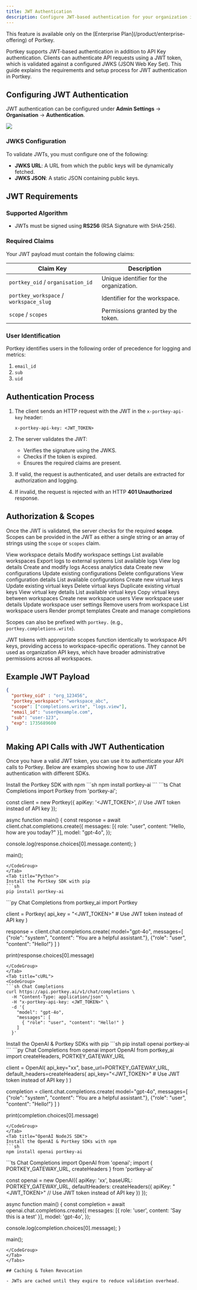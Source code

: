 ```yaml
---
title: JWT Authentication
description: Configure JWT-based authentication for your organization in Portkey
---
```


<Info>
  This feature is available only on the [Enterprise Plan](/product/enterprise-offering) of Portkey.
</Info>

Portkey supports JWT-based authentication in addition to API Key authentication. Clients can authenticate API requests using a JWT token, which is validated against a configured JWKS (JSON Web Key Set). This guide explains the requirements and setup process for JWT authentication in Portkey.

## Configuring JWT Authentication

JWT authentication can be configured under **Admin Settings** → **Organisation** → **Authentication**.

<Frame>
<img src="/images/product/jwt.png"></img>
</Frame>

### JWKS Configuration

To validate JWTs, you must configure one of the following:

- **JWKS URL**: A URL from which the public keys will be dynamically fetched.
- **JWKS JSON**: A static JSON containing public keys.

## JWT Requirements

### Supported Algorithm

- JWTs must be signed using **RS256** (RSA Signature with SHA-256).

### Required Claims

Your JWT payload must contain the following claims:

| **Claim Key**                     | **Description**                          |
|------------------------------------|------------------------------------------|
| `portkey_oid` / `organisation_id` | Unique identifier for the organization.  |
| `portkey_workspace` / `workspace_slug` | Identifier for the workspace.         |
| `scope` / `scopes`                | Permissions granted by the token.        |

### User Identification

Portkey identifies users in the following order of precedence for logging and metrics:

1. `email_id`
2. `sub`
3. `uid`

## Authentication Process

1. The client sends an HTTP request with the JWT in the `x-portkey-api-key` header:

   ```http
   x-portkey-api-key: <JWT_TOKEN>
   ```

2. The server validates the JWT:
   - Verifies the signature using the JWKS.
   - Checks if the token is expired.
   - Ensures the required claims are present.

3. If valid, the request is authenticated, and user details are extracted for authorization and logging.
4. If invalid, the request is rejected with an HTTP **401 Unauthorized** response.

## Authorization & Scopes

Once the JWT is validated, the server checks for the required **scope**. Scopes can be provided in the JWT as either a single string or an array of strings using the `scope` or `scopes` claim.

<Expandable title="Available Permission Scopes">
  <Expandable title="Workspace Management">
    <ParamField query="workspaces.read" type="string">
      View workspace details
    </ParamField>
    <ParamField query="workspaces.update" type="string">
      Modify workspace settings
    </ParamField>
    <ParamField query="workspaces.list" type="string">
      List available workspaces
    </ParamField>
  </Expandable>
  
  <Expandable title="Logs & Analytics">
    <ParamField query="logs.export" type="string">
      Export logs to external systems
    </ParamField>
    <ParamField query="logs.list" type="string">
      List available logs
    </ParamField>
    <ParamField query="logs.view" type="string">
      View log details
    </ParamField>
    <ParamField query="logs.write" type="string">
      Create and modify logs
    </ParamField>
    <ParamField query="analytics.view" type="string">
      Access analytics data
    </ParamField>
  </Expandable>
  
  <Expandable title="Configurations">
    <ParamField query="configs.create" type="string">
      Create new configurations
    </ParamField>
    <ParamField query="configs.update" type="string">
      Update existing configurations
    </ParamField>
    <ParamField query="configs.delete" type="string">
      Delete configurations
    </ParamField>
    <ParamField query="configs.read" type="string">
      View configuration details
    </ParamField>
    <ParamField query="configs.list" type="string">
      List available configurations
    </ParamField>
  </Expandable>
  
  <Expandable title="Virtual Keys">
    <ParamField query="virtual_keys.create" type="string">
      Create new virtual keys
    </ParamField>
    <ParamField query="virtual_keys.update" type="string">
      Update existing virtual keys
    </ParamField>
    <ParamField query="virtual_keys.delete" type="string">
      Delete virtual keys
    </ParamField>
    <ParamField query="virtual_keys.duplicate" type="string">
      Duplicate existing virtual keys
    </ParamField>
    <ParamField query="virtual_keys.read" type="string">
      View virtual key details
    </ParamField>
    <ParamField query="virtual_keys.list" type="string">
      List available virtual keys
    </ParamField>
    <ParamField query="virtual_keys.copy" type="string">
      Copy virtual keys between workspaces
    </ParamField>
  </Expandable>
  
  <Expandable title="Workspace Users">
    <ParamField query="workspace_users.create" type="string">
      Create new workspace users
    </ParamField>
    <ParamField query="workspace_users.read" type="string">
      View workspace user details
    </ParamField>
    <ParamField query="workspace_users.update" type="string">
      Update workspace user settings
    </ParamField>
    <ParamField query="workspace_users.delete" type="string">
      Remove users from workspace
    </ParamField>
    <ParamField query="workspace_users.list" type="string">
      List workspace users
    </ParamField>
  </Expandable>
  
  <Expandable title="Other">
    <ParamField query="prompts.render" type="string">
      Render prompt templates
    </ParamField>
    <ParamField query="completions.write" type="string">
      Create and manage completions
    </ParamField>
  </Expandable>
</Expandable>

Scopes can also be prefixed with `portkey.` (e.g., `portkey.completions.write`).


<Note>
    JWT tokens with appropriate scopes function identically to workspace API keys, providing access to workspace-specific operations. They cannot be used as organization API keys, which have broader administrative permissions across all workspaces.
</Note>

## Example JWT Payload

```json
{
  "portkey_oid" : "org_123456",
  "portkey_workspace": "workspace_abc",
  "scope": ["completions.write", "logs.view"],
  "email_id": "user@example.com",
  "sub": "user-123",
  "exp": 1735689600
}
```

## Making API Calls with JWT Authentication

Once you have a valid JWT token, you can use it to authenticate your API calls to Portkey. Below are examples showing how to use JWT authentication with different SDKs.

<Tabs>
<Tab title="NodeJS">
Install the Portkey SDK with npm
```sh
npm install portkey-ai
```
<CodeGroup>
```ts Chat Completions
import Portkey from 'portkey-ai';

const client = new Portkey({
  apiKey: '<JWT_TOKEN>', // Use JWT token instead of API key
});

async function main() {
  const response = await client.chat.completions.create({
    messages: [{ role: "user", content: "Hello, how are you today?" }],
    model: "gpt-4o",
  });

  console.log(response.choices[0].message.content);
}

main();
```
</CodeGroup>
</Tab>
<Tab title="Python">
Install the Portkey SDK with pip
```sh
pip install portkey-ai
```
<CodeGroup>
```py Chat Completions
from portkey_ai import Portkey

client = Portkey(
  api_key = "<JWT_TOKEN>" # Use JWT token instead of API key
)

response = client.chat.completions.create(
  model="gpt-4o",
  messages=[
    {"role": "system", "content": "You are a helpful assistant."},
    {"role": "user", "content": "Hello!"}
  ]
)

print(response.choices[0].message)
```
</CodeGroup>
</Tab>
<Tab title="cURL">
<CodeGroup>
```sh Chat Completions
curl https://api.portkey.ai/v1/chat/completions \
  -H "Content-Type: application/json" \
  -H "x-portkey-api-key: <JWT_TOKEN>" \
  -d '{
    "model": "gpt-4o",
    "messages": [
      { "role": "user", "content": "Hello!" }
    ]
  }'
```
</CodeGroup>
</Tab>
<Tab title="OpenAI Python SDK">
Install the OpenAI & Portkey SDKs with pip
```sh
pip install openai portkey-ai
```
<CodeGroup>
```py Chat Completions
from openai import OpenAI
from portkey_ai import createHeaders, PORTKEY_GATEWAY_URL

client = OpenAI(
    api_key="xx",
    base_url=PORTKEY_GATEWAY_URL,
    default_headers=createHeaders(
        api_key="<JWT_TOKEN>" # Use JWT token instead of API key
    )
)

completion = client.chat.completions.create(
  model="gpt-4o",
  messages=[
    {"role": "system", "content": "You are a helpful assistant."},
    {"role": "user", "content": "Hello!"}
  ]
)

print(completion.choices[0].message)
```
</CodeGroup>
</Tab>
<Tab title="OpenAI NodeJS SDK">
Install the OpenAI & Portkey SDKs with npm
```sh
npm install openai portkey-ai
```
<CodeGroup>
```ts Chat Completions
import OpenAI from 'openai';
import { PORTKEY_GATEWAY_URL, createHeaders } from 'portkey-ai'

const openai = new OpenAI({
  apiKey: 'xx',
  baseURL: PORTKEY_GATEWAY_URL,
  defaultHeaders: createHeaders({
    apiKey: "<JWT_TOKEN>" // Use JWT token instead of API key
  })
});

async function main() {
  const completion = await openai.chat.completions.create({
    messages: [{ role: 'user', content: 'Say this is a test' }],
    model: 'gpt-4o',
  });

  console.log(completion.choices[0].message);
}

main();
```
</CodeGroup>
</Tab>
</Tabs>

## Caching & Token Revocation

- JWTs are cached until they expire to reduce validation overhead.
